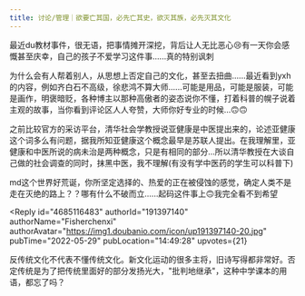 ```yaml
---
title: 讨论/管理｜欲要亡其国，必先亡其史，欲灭其族，必先灭其文化
---
```



<Forum groupName="我发现个规律" groupUrl="https://www.douban.com/group/guilv/" archivedAt="2025-05-16T16:28:59.586Z">
  <Post
    id="267746732"
    title="讨论/管理｜欲要亡其国，必先亡其史，欲灭其族，必先灭其文化"
    url="https://www.douban.com/group/topic/267746732/?_spm_id=MjI1NjA2MjE4"
    pubTime="2023-01-06"
    highlightUserId="191397140"
  >
最近du教材事件，很无语，把事情摊开深挖，背后让人无比恶心😢有一天你会感慨甚至庆幸，自己的孩子不爱学习这件事......真的特别讽刺

为什么会有人帮着别人，从思想上否定自己的文化，甚至去扭曲......最近看到yxh的内容，例如齐白石不高级，徐悲鸿不算大师......可能是用品，可能是服装，可能是画作，明褒暗贬，各种博主以那种高傲者的姿态说你不懂，打着科普的幌子说着主观的故事，当你看到评论区人人夸赞，大师你好专业的时候...🙃🙃

之前比较官方的采访平台，清华社会学教授说亚健康是中医提出来的，论述亚健康这个词多么有问题，据我所知亚健康这个概念最早是苏联人提出。在我理解里，亚健康和中医所说的病未治是两种概念，只是有相同的部分...所以清华教授在大谈自己做的社会调查的同时，抹黑中医，我不理解(有没有学中医药的学生可以科普下)

md这个世界好荒诞，你所坚定选择的、热爱的正在被侵蚀的感觉，确定人类不是走在灭绝的路上？？哪有什么不破而立......起码这件事上🙃我完全看不到希望

<Reply
  id="4685116483"
  authorId="191397140"
  authorName="Fisherchenxi"
  authorAvatar="https://img1.doubanio.com/icon/up191397140-20.jpg"
  pubTime="2022-05-29"
  pubLocation="14:49:28"
  upvotes={21}
>
反传统文化不代表不懂传统文化。新文化运动的很多主将，旧诗写得都非常好。否定传统是为了把传统里面好的部分发扬光大，"批判地继承"，这种中学课本的用语，都忘了吗？
</Reply>
  </Post>
</Forum>
